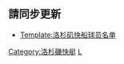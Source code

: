 <noinclude>{{noteTA|G1=NBA}}</noinclude>{{NBA current roster
|name = 洛杉矶快船现时球员名单
|team = 洛杉矶快船
|coach = [[泰倫·卢|卢]]
|assistants = [[布莱恩·肖|肖]]
* {{link-en|傑·拉蘭納加|Jay Larranaga|拉蘭納加}}
* {{link-en|杰瑞米·卡斯尔伯里|Jeremy Castleberry|卡斯尔伯里}}
* {{link-en|丹·克雷格|Dan Craig|克雷格}}
* [[拉里·德鲁|德鲁]]
* {{link-en|布伦丹·奥康纳 (籃球教練)|Brendan O'Connor (basketball)|奥康纳}}
|players =
* 0 {{le|傑·沙克里布|Jay Scrubb|沙克里布}}
* 1 [[雷吉·杰克逊 (篮球运动员)|杰克逊]]
* 2 [[科怀·伦纳德|伦纳德]]
* 4 {{le|小布蘭登·波士頓|Brandon Boston Jr.|波士頓}}
* 5 [[盧克·肯納德|肯納德]]
* 7 {{le|阿米爾·科菲|Amir Coffey|科菲}}
* 8 [[馬庫斯·莫里斯|莫里斯]]
* 13 [[保罗·乔治|乔治]]
* 14 [[特倫斯·曼恩|曼恩]]
* 15 {{le|澤維爾·穆恩|Xavier Moon|穆恩}}
* 17 {{le|傑森·普雷斯頓|Jason Preston|普雷斯頓}}
* 22 [[羅德尼·胡德|胡德]]
* 23 [[羅伯特·科溫頓|科溫頓]]
* 24 [[諾曼·鮑威爾|鮑威爾]]
* 33 [[尼古拉·巴頓|巴頓]]
* 40 [[伊维察·祖巴茨|祖巴茨]]
* 55 {{le|以賽亞·哈爾特斯泰|Isaiah Hartenstein|哈爾特斯泰}}
}}<noinclude>
{{Roster maintenance|update source=http://www.nba.com/clippers/roster/}}

== 請同步更新 ==
*[[Template:洛杉矶快船球员名单]]

[[Category:洛杉磯快艇]]
[[Category:NBA现时球员名单导航模板|L]]
</noinclude>